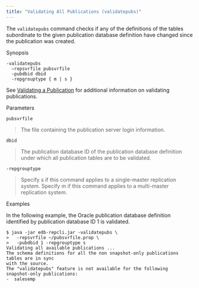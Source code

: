 ```yaml
---
title: "Validating All Publications (validatepubs)"
---
```


<div id="validate_all_publications" class="registered_link"></div>


The `validatepubs` command checks if any of the definitions of the tables subordinate to the given publication database definition have changed since the publication was created.

Synopsis

``` text
-validatepubs
  –repsvrfile pubsvrfile
  -pubdbid dbid
  -repgrouptype { m | s }
```

See [Validating a Publication](../../07_common_operations/06_managing_publication/#validating_publication) for additional information on validating publications.

Parameters

`pubsvrfile`

> The file containing the publication server login information.

`dbid`

> The publication database ID of the publication database definition under which all publication tables are to be validated.

`-repgrouptype`

> Specify s if this command applies to a single-master replication system. Specify m if this command applies to a multi-master replication system.

Examples

In the following example, the Oracle publication database definition identified by publication database ID 1 is validated.

``` text
$ java -jar edb-repcli.jar -validatepubs \
>   -repsvrfile ~/pubsvrfile.prop \
>   -pubdbid 1 -repgrouptype s
Validating all available publications ...
The schema definitions for all the non snapshot-only publications tables are in sync
with the source.
The "validatepubs" feature is not available for the following snapshot-only publications:
-  salesemp
```
